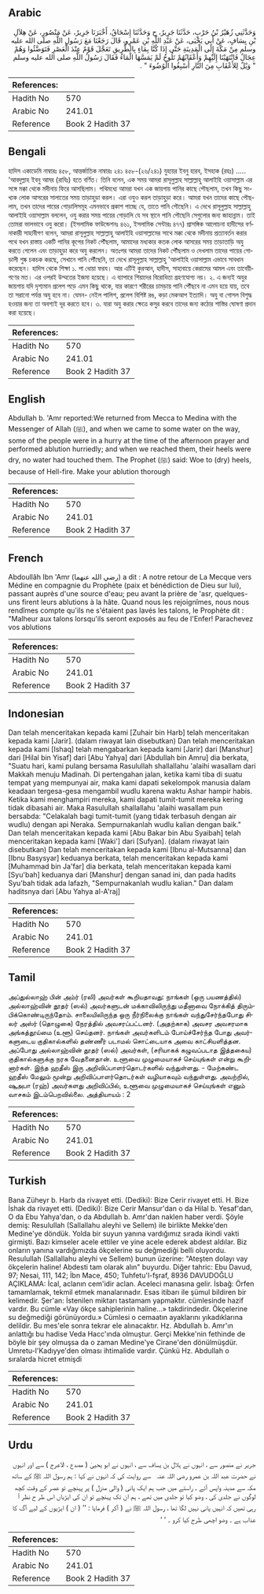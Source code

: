 ## Arabic


<div dir="rtl" lang="ar" style={{fontSize:'larger',backgroundColor:'#f8f9fa',padding:20}}>
وَحَدَّثَنِي زُهَيْرُ بْنُ حَرْبٍ، حَدَّثَنَا جَرِيرٌ، ح وَحَدَّثَنَا إِسْحَاقُ، أَخْبَرَنَا جَرِيرٌ، عَنْ مَنْصُورٍ، عَنْ هِلاَلِ بْنِ يِسَافٍ، عَنْ أَبِي يَحْيَى، عَنْ عَبْدِ اللَّهِ بْنِ عَمْرٍو، قَالَ رَجَعْنَا مَعَ رَسُولِ اللَّهِ صلى الله عليه وسلم مِنْ مَكَّةَ إِلَى الْمَدِينَةِ حَتَّى إِذَا كُنَّا بِمَاءٍ بِالطَّرِيقِ تَعَجَّلَ قَوْمٌ عِنْدَ الْعَصْرِ فَتَوَضَّئُوا وَهُمْ عِجَالٌ فَانْتَهَيْنَا إِلَيْهِمْ وَأَعْقَابُهُمْ تَلُوحُ لَمْ يَمَسَّهَا الْمَاءُ فَقَالَ رَسُولُ اللَّهِ صلى الله عليه وسلم ‏ "‏ وَيْلٌ لِلأَعْقَابِ مِنَ النَّارِ أَسْبِغُوا الْوُضُوءَ ‏"‏ ‏.‏
</div>
<div style={{backgroundColor:'#f8f9fa',padding:20, marginBottom: 10}}><table> <thead> <tr> <th>References:</th> <th></th> </tr> </thead> <tbody><tr><td>Hadith No</td><td>570</td></tr><tr><td>Arabic No</td><td>241.01</td></tr><tr><td>Reference</td><td>Book 2 Hadith 37</td></tr></tbody></table></div>

## Bengali


<div dir="ltr" lang="bn" style={{fontSize:'larger',backgroundColor:'#f8f9fa',padding:20}}>
হাদিস একাডেমি নাম্বারঃ ৪৫৮, আন্তর্জাতিক নাম্বারঃ ২৪১ ৪৫৮-(২৬/২৪১) যুহায়র ইবনু হারব, ইসহাক (রহঃ) ..... 'আবদুল্লাহ ইবনু আমর (রাযিঃ) হতে বর্ণিত। তিনি বলেন, এক সময় আমরা রাসূলুল্লাহ সাল্লাল্লাহু আলাইহি ওয়াসাল্লাম এর সঙ্গে মক্কা থেকে মদীনায় ফিরে আসছিলাম। পথিমধ্যে আমরা যখন এক জায়গায় পানির কাছে পৌছলাম, তখন কিছু সংখ্যক লোক আসরের সালাতের সময় তাড়াহুড়া করল। এরা ওযুও করল তাড়াহুড়া করে। আমরা যখন তাদের কাছে পৌছলাম, তখন তাদের পায়ের গোড়ালিসমূহ এমনভাবে প্রকাশ পাচ্ছে যে, তাতে পানি পৌছেনি। এ দেখে রাসূলুল্লাহ সাল্লাল্লাহু আলাইহি ওয়াসাল্লাম বললেন, ওযু করার সময় পায়ের গোড়ালি যে সব স্থানে পানি পৌছেনি সেগুলোর জন্য জাহান্নাম। তাই তোমরা ভালভাবে ওযু করো। (ইসলামিক ফাউন্ডেশনঃ ৪৬১, ইসলামিক সেন্টারঃ ৪৭৭) প্রাসঙ্গিক আলোচনা হাদীসের বর্ণনাকারী সাহাবীগণ বলেন, আমরা রাসূলুল্লাহ সাল্লাল্লাহু আলাইহি ওয়াসাল্লামের সাথে মক্কা থেকে মদীনায় প্রত্যাবর্তন করার পথে যখন রাস্তায় একটি পানির কূপের নিকট পৌঁছলাম, আমাদের মধ্যকার কতক লোক আসরের সময় তাড়াতাড়ি অযু করতে গেলেন এবং তাড়াহুড়া করে অযু করলেন। অতঃপর আমরা তাদের নিকট পৌঁছলাম ও দেখলাম তাদের পায়ের গোড়ালী শুষ্ক চকচক করছে, সেখানে পানি পৌঁছেনি, তা দেখে রাসূলুল্লাহ সাল্লাল্লাহু 'আলাইহি ওয়াসাল্লাম এভাবে সাবধান করেছেন। হাদিস থেকে শিক্ষা ১. পা ধোয়া ফরয। আর এটিই কুরআন, হাদীস, সাহাবায়ে কেরামের আমল এবং তাবেয়ীগণের মত। এর ওপরই উম্মতের ইজমা হয়েছে। এ ব্যাপারে শিয়াদের বিরোধিতা গ্রহণযোগ্য নয়। ২. এ জন্যই অযুর জায়গায় যদি দৃশ্যমান প্রলেপ পড়ে এমন কিছু থাকে, যার কারণে শরীরের চামড়ায় পানি পৌঁছবে না এমন হয়ে যায়, তবে তা সরানো পর্যন্ত অযু হবে না। যেমন- নেইল পালিশ, প্রলেপ বিশিষ্ট রঙ, কড়া মেকআপ ইত্যাদি। অযু বা গোসল বিশুদ্ধ হওয়ার জন্য তা অবশ্যই দূর করতে হবে। ৩. যারা অযু করার ক্ষেত্রে কসুর করবে তাদের জন্য কঠোর শাস্তির ঘোষণা প্রদান করা হয়েছে।
</div>
<div style={{backgroundColor:'#f8f9fa',padding:20, marginBottom: 10}}><table> <thead> <tr> <th>References:</th> <th></th> </tr> </thead> <tbody><tr><td>Hadith No</td><td>570</td></tr><tr><td>Arabic No</td><td>241.01</td></tr><tr><td>Reference</td><td>Book 2 Hadith 37</td></tr></tbody></table></div>

## English


<div dir="ltr" lang="en" style={{fontSize:'larger',backgroundColor:'#f8f9fa',padding:20}}>
Abdullah b. 'Amr reported:We returned from Mecca to Medina with the Messenger of Allah (ﷺ), and when we came to some water on the way, some of the people were in a hurry at the time of the afternoon prayer and performed ablution hurriedly; and when we reached them, their heels were dry, no water had touched them. The Prophet (ﷺ) said: Woe to (dry) heels, because of Hell-fire. Make your ablution thorough
</div>
<div style={{backgroundColor:'#f8f9fa',padding:20, marginBottom: 10}}><table> <thead> <tr> <th>References:</th> <th></th> </tr> </thead> <tbody><tr><td>Hadith No</td><td>570</td></tr><tr><td>Arabic No</td><td>241.01</td></tr><tr><td>Reference</td><td>Book 2 Hadith 37</td></tr></tbody></table></div>

## French


<div dir="ltr" lang="fr" style={{fontSize:'larger',backgroundColor:'#f8f9fa',padding:20}}>
Abdoullâh Ibn 'Amr (رضي الله عنهما) a dit : A notre retour de La Mecque vers Médine en compagnie du Prophète (paix et bénédiction de Dieu sur lui), passant auprès d'une source d'eau; peu avant la prière de 'asr, quelques-uns firent leurs ablutions à la hâte. Quand nous les rejoignîmes, nous nous rendîmes compte qu'ils ne s'étaient pas lavés les talons, le Prophète dit : "Malheur aux talons lorsqu'ils seront exposés au feu de l'Enfer! Parachevez vos ablutions
</div>
<div style={{backgroundColor:'#f8f9fa',padding:20, marginBottom: 10}}><table> <thead> <tr> <th>References:</th> <th></th> </tr> </thead> <tbody><tr><td>Hadith No</td><td>570</td></tr><tr><td>Arabic No</td><td>241.01</td></tr><tr><td>Reference</td><td>Book 2 Hadith 37</td></tr></tbody></table></div>

## Indonesian


<div dir="ltr" lang="id" style={{fontSize:'larger',backgroundColor:'#f8f9fa',padding:20}}>
Dan telah menceritakan kepada kami [Zuhair bin Harb] telah menceritakan kepada kami [Jarir]. (dalam riwayat lain disebutkan) Dan telah menceritakan kepada kami [Ishaq] telah mengabarkan kepada kami [Jarir] dari [Manshur] dari [Hilal bin Yisaf] dari [Abu Yahya] dari [Abdullah bin Amru] dia berkata, "Suatu hari, kami pulang bersama Rasulullah shallallahu 'alaihi wasallam dari Makkah menuju Madinah. Di pertengahan jalan, ketika kami tiba di suatu tempat yang mempunyai air, maka kami dapati sekelompok manusia dalam keadaan tergesa-gesa mengambil wudlu karena waktu Ashar hampir habis. Ketika kami menghampiri mereka, kami dapati tumit-tumit mereka kering tidak dibasahi air. Maka Rasulullah shallallahu 'alaihi wasallam pun bersabda: "Celakalah bagi tumit-tumit (yang tidak terbasuh dengan air wudlu) dengan api Neraka. Sempurnakanlah wudlu kalian dengan baik." Dan telah menceritakan kepada kami [Abu Bakar bin Abu Syaibah] telah menceritakan kepada kami [Waki'] dari [Sufyan]. (dalam riwayat lain disebutkan) Dan telah menceritakan kepada kami [Ibnu al-Mutsanna] dan [Ibnu Basysyar] keduanya berkata, telah menceritakan kepada kami [Muhammad bin Ja'far] dia berkata, telah menceritakan kepada kami [Syu'bah] keduanya dari [Manshur] dengan sanad ini, dan pada hadits Syu'bah tidak ada lafazh, "Sempurnakanlah wudlu kalian." Dan dalam haditsnya dari [Abu Yahya al-A'raj]
</div>
<div style={{backgroundColor:'#f8f9fa',padding:20, marginBottom: 10}}><table> <thead> <tr> <th>References:</th> <th></th> </tr> </thead> <tbody><tr><td>Hadith No</td><td>570</td></tr><tr><td>Arabic No</td><td>241.01</td></tr><tr><td>Reference</td><td>Book 2 Hadith 37</td></tr></tbody></table></div>

## Tamil


<div dir="ltr" lang="ta" style={{fontSize:'larger',backgroundColor:'#f8f9fa',padding:20}}>
அப்துல்லாஹ் பின் அம்ர் (ரலி) அவர்கள் கூறியதாவது: நாங்கள் (ஒரு பயணத்தில்) அல்லாஹ்வின் தூதர் (ஸல்) அவர்களுடன் மக்காவிலிருந்து மதீனாவை நோக்கித் திரும்பிக்கொண்டிருந்தோம். சாலையிலிருந்த ஒரு நீர்நிலைக்கு நாங்கள் வந்துசேர்ந்தபோது சிலர் அஸ்ர் (தொழுகை) நேரத்தில் அவசரப்பட்டனர். (அதற்காக) அவசர அவசரமாக அங்கத்தூய்மை (உளூ) செய்தனர். நாங்கள் அவர்களிடம் போய்ச்சேர்ந்த போது அவர்களுடைய குதிகால்களில் தண்ணீர் படாமல் சொட்டையாக அவை காட்சியளித்தன. அப்போது அல்லாஹ்வின் தூதர் (ஸல்) அவர்கள், (சரியாகக் கழுவப்படாத இத்தகைய) குதிகால்களுக்கு நரக வேதனைதான். உளூவை முழுமையாகச் செய்யுங்கள் என்று கூறினார்கள். இந்த ஹதீஸ் இரு அறிவிப்பாளர்தொடர்களில் வந்துள்ளது. - மேற்கண்ட ஹதீஸ் மேலும் மூன்று அறிவிப்பாளர்தொடர்கள் வழியாகவும் வந்துள்ளது. அவற்றில், ஷுஅபா (ரஹ்) அவர்களது அறிவிப்பில், உளூவை முழுமையாகச் செய்யுங்கள் எனும் வாசகம் இடம்பெறவில்லை. அத்தியாயம் : 2
</div>
<div style={{backgroundColor:'#f8f9fa',padding:20, marginBottom: 10}}><table> <thead> <tr> <th>References:</th> <th></th> </tr> </thead> <tbody><tr><td>Hadith No</td><td>570</td></tr><tr><td>Arabic No</td><td>241.01</td></tr><tr><td>Reference</td><td>Book 2 Hadith 37</td></tr></tbody></table></div>

## Turkish


<div dir="ltr" lang="tr" style={{fontSize:'larger',backgroundColor:'#f8f9fa',padding:20}}>
Bana Züheyr b. Harb da rivayet etti. (Dediki): Bize Cerir rivayet etti. H. Bize İshak da rivayet etti. (Dediki): Bize Cerir Mansur'dan o da Hilal b. Yesaf'dan, O da Ebu Yahya'dan, o da Abdullah b. Amr'dan naklen haber verdi. Şöyle demiş: Resulullah (Sallallahu aleyhi ve Sellem) ile birlikte Mekke'den Medine'ye döndük. Yolda bir suyun yanına vardığımız sırada ikindi vakti girmişti. Bazı kimseler acele ettiler ve yine acele ederek abdest aldılar. Biz onların yanına vardığımızda ökçelerine su değmediği belli oluyordu. Resulullah (Sallallahu aleyhi ve Sellem) bunun üzerine: "Ateşten dolayı vay ökçelerin haline! Abdesti tam olarak alın" buyurdu. Diğer tahric: Ebu Davud, 97; Nesai, 111, 142; İbn Mace, 450; Tuhfetu'l-fşraf, 8936 DAVUDOĞLU AÇIKLAMA: İcal, aclanın cem'idir aclan. Aceleci manasına gelir. İsbağ: Örfen tamamlamak, tekmil etmek manalarınadır. Esas itibarı ile şümul bildiren bir kelimedir. Şer'an: İstenilen miktarı tastamam yapmaktır. cümlesinde hazif vardır. Bu cümle «Vay ökçe sahiplerinin haline...» takdirindedir. Ökçelerine su değmediği görünüyordu.» Cümlesi o cemaatın ayaklarını yıkadıklarına delildir. Bu mes'ele sonra tekrar ele alınacaktır. Hz. Abdullah b. Amr'ın anlattığı bu hadise Veda Hacc'ında olmuştur. Gerçi Mekke'nin fethinde de böyle bir şey olmuşsa da o zaman Medine'ye Cirane'den dönülmüşdür. Umretu-l'Kadıyye'den olması ihtimalide vardır. Çünkü Hz. Abdullah o sıralarda hicret etmişdi
</div>
<div style={{backgroundColor:'#f8f9fa',padding:20, marginBottom: 10}}><table> <thead> <tr> <th>References:</th> <th></th> </tr> </thead> <tbody><tr><td>Hadith No</td><td>570</td></tr><tr><td>Arabic No</td><td>241.01</td></tr><tr><td>Reference</td><td>Book 2 Hadith 37</td></tr></tbody></table></div>

## Urdu


<div dir="rtl" lang="ur" style={{fontSize:'larger',backgroundColor:'#f8f9fa',padding:20}}>
جریر نے منصور سے ، انہوں نے ہلال بن یساف سے ، انہوں نے ابو یحییٰ ( مصدع ، الاعرج ) سے اور انہوں نے حضرت عبد اللہ بن عمرو ‌رضی ‌اللہ ‌عنہ ‌ ‌ سے روایت کی کہ انہوں نے کہا : ہم رسول اللہ ﷺ کے ساتھ مکہ سے مدینہ واپس آئے ۔ راستے میں جب ہم ایک پانی ( والی منزل ) پر پہنچے تو عصر کے وقت کچھ لوگوں نے جلدی کی ، وضو کیا تو جلدی میں تھے ، ہم ان تک پہنچے تو ان کی ایڑیاں اس طر ح نظر آ رہی تھیں کہ انہیں پانی نہیں لگا تھا ، رسول اللہ ﷺ نے ( آکر ) فرمایا : ’’ ( ان ) ایڑیوں کے لیے آگ کا عذاب ہے ۔ وضو اچھی طرح کیا کرو ۔ ‘ ‘
</div>
<div style={{backgroundColor:'#f8f9fa',padding:20, marginBottom: 10}}><table> <thead> <tr> <th>References:</th> <th></th> </tr> </thead> <tbody><tr><td>Hadith No</td><td>570</td></tr><tr><td>Arabic No</td><td>241.01</td></tr><tr><td>Reference</td><td>Book 2 Hadith 37</td></tr></tbody></table></div>